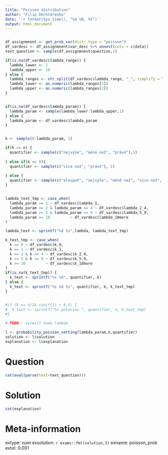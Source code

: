 ```yaml
---
title: "Poisson distribution"
author: "Filip Děchtěrenko"
date: '`r format(Sys.time(), "%d %B, %Y")`'
output: html_document
---
```


```r

```

```r

df_assignmnent <- get_prob_var(distr_type = "poisson")
df_vardesc <- df_assignmnent$var_desc %>% unnest(cols = c(data))
text_question <- sample(df_assignmnent$question,1)

if(is.na(df_vardesc$lambda_range)) {
  lambda_lower <- 1
  lambda_upper <- 10 
} else {
  lambda_ranges <- str_split(df_vardesc$lambda_range, "_", simplify = T)
  lambda_lower <- as.numeric(lambda_ranges[1])
  lambda_upper <- as.numeric(lambda_ranges[2])
}


if(is.na(df_vardesc$lambda_param)) {
  lambda_param <- sample(lambda_lower:lambda_upper,1)  
} else {
  lambda_param <- df_vardesc$lambda_param
}


k <- sample(0:lambda_param, 1)

if(k == n) {
  quantifier <- sample(c("nejvýše", "méně než", "právě"),1)
  
} else if(k == 0){
  quantifier <- sample(c("více než", "právě"), 1)
  
} else {
  quantifier <- sample(c("alespoň", "nejvýše", "méně než", "více než", "právě"),1)  
}


lambda_text_tmp <- case_when(
  lambda_param == 1 ~ df_vardesc$lambda_1,
  lambda_param >= 2 & lambda_param <= 4 ~ df_vardesc$lambda_2_4,
  lambda_param >= 5 & lambda_param <= 9 ~ df_vardesc$lambda_5_9,
  lambda_param >= 10         ~ df_vardesc$lambda_10more
)

lambda_text <- sprintf("%d %s",lambda, lambda_text_tmp)

k_text_tmp <- case_when(
  k == 0 ~ df_vardesc$k_0,
  k == 1 ~ df_vardesc$k_1,
  k >= 2 & k <= 4 ~ df_vardesc$k_2_4,
  k >= 5 & k <= 9 ~ df_vardesc$k_5_9,
  k >= 10         ~ df_vardesc$k_10more
)
if(is.na(k_text_tmp)) {
  k_text <- sprintf("%s %d", quantifier, k)
} else {
  k_text <- sprintf("%s %d %s", quantifier, k, k_text_tmp)
}


#if (k == n/2& runif(1) < 0.5) {
#  k_text <- sprintf("%s polovinu ", quantifier, n, k_text_tmp)
#}

# TODO - vyresit sude lambda

l <- probability_poisson_setting(lambda_param,k,quantifier)
solution <- l$solution
explanation <- l$explanation
```

Question
========

```r
cat(eval(parse(text=text_question)))
```

Solution
========

```r
cat(explanation)
```

Meta-information
================
extype: num
exsolution: `r exams::fmt(solution,3)`
exname: poisson_prob
extol: 0.001